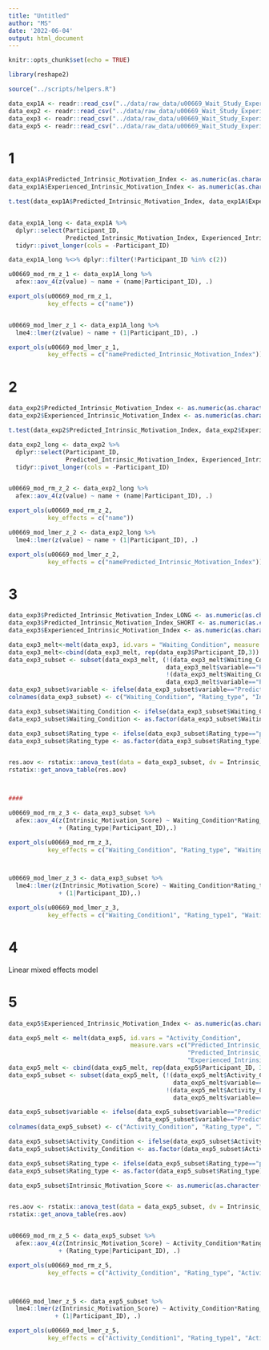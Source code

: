 ```yaml
---
title: "Untitled"
author: "MS"
date: '2022-06-04'
output: html_document
---
```


```r
knitr::opts_chunk$set(echo = TRUE)

library(reshape2)

source("../scripts/helpers.R")

data_exp1A <- readr::read_csv("../data/raw_data/u00669_Wait_Study_Experiment1A_final.csv")
data_exp2 <- readr::read_csv("../data/raw_data/u00669_Wait_Study_Experiment2_final.csv")
data_exp3 <- readr::read_csv("../data/raw_data/u00669_Wait_Study_Experiment3_final.csv")
data_exp5 <- readr::read_csv("../data/raw_data/u00669_Wait_Study_Experiment5_final.csv")
```

# 1 

```r
data_exp1A$Predicted_Intrinsic_Motivation_Index <- as.numeric(as.character(data_exp1A$Predicted_Intrinsic_Motivation_Index))
data_exp1A$Experienced_Intrinsic_Motivation_Index <- as.numeric(as.character(data_exp1A$Experienced_Intrinsic_Motivation_Index))

t.test(data_exp1A$Predicted_Intrinsic_Motivation_Index, data_exp1A$Experienced_Intrinsic_Motivation_Index, paired = T)


data_exp1A_long <- data_exp1A %>% 
  dplyr::select(Participant_ID, 
                Predicted_Intrinsic_Motivation_Index, Experienced_Intrinsic_Motivation_Index) %>% 
  tidyr::pivot_longer(cols = -Participant_ID)

data_exp1A_long %<>% dplyr::filter(!Participant_ID %in% c(2))

u00669_mod_rm_z_1 <- data_exp1A_long %>% 
  afex::aov_4(z(value) ~ name + (name|Participant_ID), .)

export_ols(u00669_mod_rm_z_1, 
           key_effects = c("name"))


u00669_mod_lmer_z_1 <- data_exp1A_long %>% 
  lme4::lmer(z(value) ~ name + (1|Participant_ID), .)

export_ols(u00669_mod_lmer_z_1, 
           key_effects = c("namePredicted_Intrinsic_Motivation_Index"))
```

# 2 

```r
data_exp2$Predicted_Intrinsic_Motivation_Index <- as.numeric(as.character(data_exp2$Predicted_Intrinsic_Motivation_Index))
data_exp2$Experienced_Intrinsic_Motivation_Index <- as.numeric(as.character(data_exp2$Experienced_Intrinsic_Motivation_Index))

t.test(data_exp2$Predicted_Intrinsic_Motivation_Index, data_exp2$Experienced_Intrinsic_Motivation_Index, paired = T)

data_exp2_long <- data_exp2 %>% 
  dplyr::select(Participant_ID, 
                Predicted_Intrinsic_Motivation_Index, Experienced_Intrinsic_Motivation_Index) %>% 
  tidyr::pivot_longer(cols = -Participant_ID)


u00669_mod_rm_z_2 <- data_exp2_long %>% 
  afex::aov_4(z(value) ~ name + (name|Participant_ID), .)

export_ols(u00669_mod_rm_z_2, 
           key_effects = c("name"))

u00669_mod_lmer_z_2 <- data_exp2_long %>% 
  lme4::lmer(z(value) ~ name + (1|Participant_ID), .)

export_ols(u00669_mod_lmer_z_2, 
           key_effects = c("namePredicted_Intrinsic_Motivation_Index"))

```

# 3

```r
data_exp3$Predicted_Intrinsic_Motivation_Index_LONG <- as.numeric(as.character(data_exp3$Predicted_Intrinsic_Motivation_Index_LONG))
data_exp3$Predicted_Intrinsic_Motivation_Index_SHORT <- as.numeric(as.character(data_exp3$Predicted_Intrinsic_Motivation_Index_SHORT))
data_exp3$Experienced_Intrinsic_Motivation_Index <- as.numeric(as.character(data_exp3$Experienced_Intrinsic_Motivation_Index))

data_exp3_melt<-melt(data_exp3, id.vars = "Waiting_Condition", measure.vars = c("Predicted_Intrinsic_Motivation_Index_LONG", "Predicted_Intrinsic_Motivation_Index_SHORT", "Experienced_Intrinsic_Motivation_Index"))
data_exp3_melt<-cbind(data_exp3_melt, rep(data_exp3$Participant_ID,3))
data_exp3_subset <- subset(data_exp3_melt, (!(data_exp3_melt$Waiting_Condition=="L" &
                                            data_exp3_melt$variable=="Predicted_Intrinsic_Motivation_Index_SHORT") &
                                            !(data_exp3_melt$Waiting_Condition=="S" &
                                            data_exp3_melt$variable=="Predicted_Intrinsic_Motivation_Index_LONG")))
data_exp3_subset$variable <- ifelse(data_exp3_subset$variable=="Predicted_Intrinsic_Motivation_Index_LONG" | data_exp3_subset$variable=="Predicted_Intrinsic_Motivation_Index_SHORT","prediction", "experience")
colnames(data_exp3_subset) <- c("Waiting_Condition", "Rating_type", "Intrinsic_Motivation_Score", "Participant_ID")

data_exp3_subset$Waiting_Condition <- ifelse(data_exp3_subset$Waiting_Condition=="L", -1, 1)
data_exp3_subset$Waiting_Condition <- as.factor(data_exp3_subset$Waiting_Condition)

data_exp3_subset$Rating_type <- ifelse(data_exp3_subset$Rating_type=="prediction", -1, 1)
data_exp3_subset$Rating_type <- as.factor(data_exp3_subset$Rating_type)


res.aov <- rstatix::anova_test(data = data_exp3_subset, dv = Intrinsic_Motivation_Score, wid = Participant_ID, between = Waiting_Condition, within = Rating_type)
rstatix::get_anova_table(res.aov)



####

u00669_mod_rm_z_3 <- data_exp3_subset %>% 
  afex::aov_4(z(Intrinsic_Motivation_Score) ~ Waiting_Condition*Rating_type 
              + (Rating_type|Participant_ID),.)

export_ols(u00669_mod_rm_z_3, 
           key_effects = c("Waiting_Condition", "Rating_type", "Waiting_Condition:Rating_type"))



u00669_mod_lmer_z_3 <- data_exp3_subset %>% 
  lme4::lmer(z(Intrinsic_Motivation_Score) ~ Waiting_Condition*Rating_type 
              + (1|Participant_ID),.)

export_ols(u00669_mod_lmer_z_3, 
           key_effects = c("Waiting_Condition1", "Rating_type1", "Waiting_Condition1:Rating_type1"))

```

# 4

Linear mixed effects model 

# 5 

```r
data_exp5$Experienced_Intrinsic_Motivation_Index <- as.numeric(as.character(data_exp5$Experienced_Intrinsic_Motivation_Index))

data_exp5_melt <- melt(data_exp5, id.vars = "Activity_Condition", 
                                  measure.vars =c("Predicted_Intrinsic_Motivation_Index_NEWS",
                                                  "Predicted_Intrinsic_Motivation_Index_THINKING", 
                                                  "Experienced_Intrinsic_Motivation_Index"))
data_exp5_melt <- cbind(data_exp5_melt, rep(data_exp5$Participant_ID, 3))
data_exp5_subset <- subset(data_exp5_melt, (!(data_exp5_melt$Activity_Condition==0 &
                                              data_exp5_melt$variable=="Predicted_Intrinsic_Motivation_Index_NEWS") &
                                            !(data_exp5_melt$Activity_Condition==1 &
                                              data_exp5_melt$variable=="Predicted_Intrinsic_Motivation_Index_THINKING")))

data_exp5_subset$variable <- ifelse(data_exp5_subset$variable=="Predicted_Intrinsic_Motivation_Index_NEWS" |
                                    data_exp5_subset$variable=="Predicted_Intrinsic_Motivation_Index_THINKING","prediction", "experience")
colnames(data_exp5_subset) <- c("Activity_Condition", "Rating_type", "Intrinsic_Motivation_Score", "Participant_ID")

data_exp5_subset$Activity_Condition <- ifelse(data_exp5_subset$Activity_Condition==0, -1, 1)
data_exp5_subset$Activity_Condition <- as.factor(data_exp5_subset$Activity_Condition)

data_exp5_subset$Rating_type <- ifelse(data_exp5_subset$Rating_type=="prediction", -1, 1)
data_exp5_subset$Rating_type <- as.factor(data_exp5_subset$Rating_type)

data_exp5_subset$Intrinsic_Motivation_Score <- as.numeric(as.character(data_exp5_subset$Intrinsic_Motivation_Score))


res.aov <- rstatix::anova_test(data = data_exp5_subset, dv = Intrinsic_Motivation_Score, wid = Participant_ID, between = Activity_Condition, within = Rating_type)
rstatix::get_anova_table(res.aov)


u00669_mod_rm_z_5 <- data_exp5_subset %>% 
  afex::aov_4(z(Intrinsic_Motivation_Score) ~ Activity_Condition*Rating_type 
              + (Rating_type|Participant_ID), .)

export_ols(u00669_mod_rm_z_5, 
           key_effects = c("Activity_Condition", "Rating_type", "Activity_Condition:Rating_type"))



u00669_mod_lmer_z_5 <- data_exp5_subset %>% 
  lme4::lmer(z(Intrinsic_Motivation_Score) ~ Activity_Condition*Rating_type 
             + (1|Participant_ID), .)

export_ols(u00669_mod_lmer_z_5, 
           key_effects = c("Activity_Condition1", "Rating_type1", "Activity_Condition1:Rating_type1"))
```

